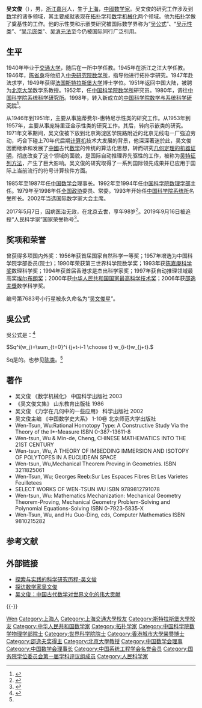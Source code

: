 {{Infobox scientist
| name              = 吴文俊
| image             = 우원쥔.jpg 
| image_size        =
| caption           =
| birth_date        = {{birth date |1919|05|12|df=yes}}
| birth_place       = {{ROC-1912|上海市}}
| death_date        = {{death date and age|2017|05|07|1919|05|12}}
| death_place       = {{PRC}}[[北京市|北京市]]
| residence         =
| nationality       = {{PRC}}
| field             = [[数学|数学]]、[[中国数学史|中国数学史]]
| work_institutions =
| alma_mater        = [[交通大学|交通大学]]<br>[[斯特拉斯堡大学|斯特拉斯堡大学]]
| doctoral_advisor  = [[夏尔·埃雷斯曼|夏尔·埃雷斯曼]]
| doctoral_students = [[王东明_(数学家)|王东明 (数学家)]]
| known_for         =
| prizes            = [[邵逸夫奖|邵逸夫奖]] (2006) <br> [[国家最高科学技术奖|国家最高科学技术奖]] (2000)
| footnotes         =
}}
'''吴文俊'''（{{bd|1919年|5月12日|2017年|5月7日|catIdx=W吴}}），男，[[浙江省|浙江]][[嘉兴市|嘉兴]]人，生于[[上海市|上海]]，[[中华人民共和国|中國]][[数学家|数学家]]。吴文俊的研究工作涉及到[[数学|数学]]的诸多领域，其主要成就表现在[[拓扑学|拓扑学]]和[[数学机械化|数学机械化]]两个领域。他为[[拓扑学|拓扑学]]做了奠基性的工作。他的示性类和示嵌类研究被国际数学界称为“[[吴公式|吴公式]]”、“[[吴示性类|吴示性类]]”、“[[吴示嵌类|吴示嵌类]]”、[[吴消元法|吴消元法]]至今仍被国际同行广泛引用。

== 生平 ==
1940年毕业于[[交通大学|交通大学]]，随后在一所中学任教。1945年在浙江之江大学任教。1946年，[[陈省身|陈省身]]将他招入[[中央研究院数学所|中央研究院数学所]]，指导他进行拓扑学研究。1947年赴法求学，1949年获得[[法国|法国]][[斯特拉斯堡大学|斯特拉斯堡大学]]博士学位。1951年返回中国大陆，被聘为[[北京大学|北京大学]]数学系教授。1952年，任[[中国科学院数学所|中国科学院数学所]]研究员。1980年，调往[[中国科学院系统科学研究所|中国科学院系统科学研究所]]。1998年，转入新成立的[[中国科学院数学与系统科学研究院|中国科学院数学与系统科学研究院]]<ref>{{cite news|title=中国院士——吴文俊|url=http://math.cersp.com/Specialty/ChuZh/Subject/200706/4918.html|accessdate=2016-09-22|agency=科技日报|date=2007-06-14|deadurl=yes|archiveurl=https://web.archive.org/web/20160929111332/http://math.cersp.com/Specialty/ChuZh/Subject/200706/4918.html|archivedate=2016-09-29}}</ref>。

从1946年到1951年，主要从事施蒂费尔-惠特尼示性类的研究工作。从1953年到1957年，主要从事庞特里亚金示性类的研究工作。其后，转向示嵌类的研究。1971年文革期间，吴文俊被下放到北京海淀区学院路附近的北京无线电一厂強迫劳动，巧合下碰上70年代后期[[计算机|计算机]]技术大发展的背景，他深深著迷於此，吴文俊因而继承和发展了[[中國|中國]]古代[[数学|数学]]的传统的算法化思想，转而研究[[几何定理的机器证明|几何定理的机器证明]]，彻底改变了这个领域的面貌，是国际自动推理界先驱性的工作，被称为[[吴特征列方法|吴特征列方法]]，产生了巨大影响。吴文俊的研究取得了一系列国际领先成果并已应用于国际上当前流行的符号计算软件方面。

1985年至1987年任[[中国数学会|中国数学会]]理事长。1992年至1994年任[[中国科学院数理学部|中国科学院数理学部]]主任。1979年至1998年任[[全国政协|全国政协]]委员、常委。1993年开始任[[中国科学院系统所|中国科学院系统所]]名誉所长。2002年当选国际数学家大会主席。

2017年5月7日，因病医治无效，在北京去世，享年98岁<ref>{{Cite web|url=http://news.sciencenet.cn/htmlnews/2017/5/375539.shtm|title=首届国家最高科技奖得主吴文俊院士逝世|accessdate=2017-05-07|author=|date=2017-05-07|work=|publisher=科学网|archive-date=2017-05-10|archive-url=https://web.archive.org/web/20170510084031/http://news.sciencenet.cn/htmlnews/2017/5/375539.shtm|dead-url=no}}</ref>。2019年9月16日被追授“人民科学家”国家荣誉称号<ref name=xhw190917>{{cite news |title=（受权发布）中华人民共和国主席令（第三十四号） |url=http://www.xinhuanet.com/politics/leaders/2019-09/17/c_1125006548.htm |accessdate=2019-09-17 |agency=新华社 |date=2019-09-17 |archive-date=2019-09-21 |archive-url=https://web.archive.org/web/20190921182403/http://www.xinhuanet.com/politics/leaders/2019-09/17/c_1125006548.htm |dead-url=yes }}</ref>。

== 奖项和荣誉 ==
曾获得多项国内外奖：1956年获首届国家自然科学一等奖；1957年增选为中国科学院学部委员(院士)；1990年荣获第三世界科学院数学奖；1993年获[[陈嘉庚科学奖|陈嘉庚科学奖]]数理科学奖；1994年获首届香港求是杰出科学家奖；1997年获自动推理领域最高奖[[埃尔布朗奖|埃尔布朗奖]]；2000年获[[国家最高科学技术奖|中华人民共和国国家最高科学技术奖]]；2006年获[[邵逸夫獎|邵逸夫獎]]数学科学奖。

编号第7683号小行星被永久命名为“[[吴文俊星|吴文俊星]]”。

== 吳公式 ==
吳公式是：<ref name=":0">{{Cite web|title=A Concise Course in Algebraic Topology|url=http://www.math.uchicago.edu/~may/CONCISE/ConciseRevised.pdf|accessdate=|author=J. P. May|date=|format=|publisher=|language=|archive-date=2020-11-09|archive-url=https://web.archive.org/web/20201109041225/http://www.math.uchicago.edu/~may/CONCISE/ConciseRevised.pdf|dead-url=no}}</ref>

<math>Sq^i(w_j)=\sum_{t=0}^i {j+t-i-1 \choose t} w_{i-t}w_{j+t}.</math>

Sq是{{Internal link helper/en|Steenrod代数|Steenrod algebra}}的{{Internal link helper/en|Stiefel–Whitney类|Stiefel–Whitney class}}。也参见[[陈类|陈类]]。<ref name=":0" />

== 著作 ==
* 吴文俊 《数学机械化》  中国科学出版社  2003
* 《吴文俊文集》 山东教育出版社 1986
* 吴文俊 《力学在几何中的一些应用》 科学出版社 2002
* 吴文俊主编 《中国数学史大系》 1-10卷 北京师范大学出版社
* Wen-Tsun, Wu:Rational Homotopy Type: A Constructive Study Via the Theory of the I*-Measure ISBN 0-387-13611-8
* Wen-tsun, Wu & Min-de, Cheng,  CHINESE MATHEMATICS INTO THE 21ST CENTURY
* Wen-tsun, Wu,  A THEORY OF IMBEDDING IMMERSION AND ISOTOPY OF POLYTOPES IN A EUCLIDEAN SPACE
* Wen-tsun, Wu,Mechanical Theorem Proving in Geometries. ISBN 3211825061
* Wen-Tsun, Wu; Georges Reeb:Sur Les Espaces Fibres Et Les Varietes Feuilletees
*SELECT WORKS OF WEN-TSUN WU ISBN 9789812791078
* Wen-tsun, Wu: Mathematics Mechanization: Mechanical Geometry Theorem-Proving, Mechanical Geometry Problem-Solving and Polynomial Equations-Solving  ISBN 0-7923-5835-X
* Wen-Tsun, Wu, and Hu Guo-Ding, eds, Computer Mathematics ISBN 9810215282

== 参考文献 ==
{{Reflist}}

== 外部链接 ==
* [https://web.archive.org/web/20070911135904/http://www.casad.ac.cn/2005-3/2005323240453.htm 探索与实践的科学研究历程-吴文俊]
* [http://news.cntv.cn/program/dongfangshikong/20100630/103618.shtml 探访数学家吴文俊]{{Wayback|url=http://news.cntv.cn/program/dongfangshikong/20100630/103618.shtml |date=20201028171242 }}
* [http://blog.sciencenet.cn/blog-1362128-1188425.html 吴文俊：中国古代数学对世界文化的伟大贡献]{{Wayback|url=http://blog.sciencenet.cn/blog-1362128-1188425.html |date=20201126021313 }}

{{-}}
{{国家荣誉称号获得者}}
{{中华人民共和国国家最高科学技术奖获得者}}
{{Shaw Prize}}
{{中国科学院数学物理学部院士}}
{{中国数学史}}
{{国务院学位委员会第一届学科评议组/理学}}
{{Navboxes 
| title  = 吴文俊在[[中国数学会|中国数学会]]的职务
| list1  =
{{中国数学会第三届理事会}}
{{中国数学会第四届理事会}}
}}
{{Navboxes
| title  = 吴文俊在[[中国系统工程学会|中国系统工程学会]]的职务
| list1  =
{{中国系统工程学会第二届理事会}}
}}

{{Authority control}}

{{DEFAULTSORT:Wu吴}}
[[Category:吴姓|Wen]]
[[Category:上海人|Category:上海人]]
[[Category:上海交通大學校友|Category:上海交通大學校友]]
[[Category:斯特拉斯堡大學校友|Category:斯特拉斯堡大學校友]]
[[Category:中华人民共和国数学家|Category:中华人民共和国数学家]]
[[Category:拓扑学家|Category:拓扑学家]]
[[Category:中国科学院数学物理学部院士|Category:中国科学院数学物理学部院士]]
[[Category:世界科学院院士|Category:世界科学院院士]]
[[Category:香港城市大學榮譽博士|Category:香港城市大學榮譽博士]]
[[Category:邵逸夫奖得主|Category:邵逸夫奖得主]]
[[Category:北京大學教授|Category:北京大學教授]]
[[Category:中国数学会理事|Category:中国数学会理事]]
[[Category:中国数学会理事长|Category:中国数学会理事长]]
[[Category:中国系统工程学会名誉会员|Category:中国系统工程学会名誉会员]]
[[Category:国务院学位委员会第一届学科评议组成员|Category:国务院学位委员会第一届学科评议组成员]]
[[Category:人民科学家|Category:人民科学家]]